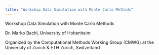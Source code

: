 ```yaml
---
title: "Workshop Data Simulation with Monte Carlo Methods"
---
```


Workshop Data Simulation with Monte Carlo Methods

Dr. Marko Bachl, University of Hohenheim

Organized by the Computational Methods Working Group (CMWG)
at the University of Zurich & ETH Zurich, Switzerland
